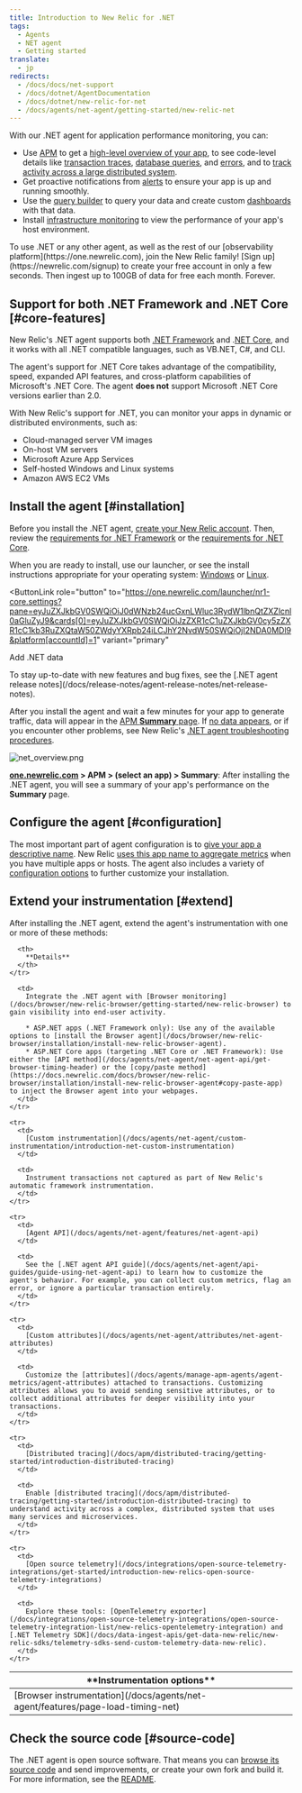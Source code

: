 ```yaml
---
title: Introduction to New Relic for .NET
tags:
  - Agents
  - NET agent
  - Getting started
translate:
  - jp
redirects:
  - /docs/docs/net-support
  - /docs/dotnet/AgentDocumentation
  - /docs/dotnet/new-relic-for-net
  - /docs/agents/net-agent/getting-started/new-relic-net
---
```


With our .NET agent for application performance monitoring, you can:

* Use [APM](/docs/apm/new-relic-apm/getting-started/welcome-new-relic-apm) to get a [high-level overview of your app](/docs/apm/applications-menu/monitoring/apm-overview-page), to see code-level details like [transaction traces](/docs/apm/transactions/transaction-traces/transaction-traces), [database queries](/docs/apm/transactions/transaction-traces/sql-statements), and [errors](/docs/apm/applications-menu/events/view-apm-error-analytics), and to [track activity across a large distributed system](/docs/apm/distributed-tracing/getting-started/introduction-distributed-tracing).
* Get proactive notifications from [alerts](/docs/alerts/alert-policies/understanding-alert-policies/alerting-new-relic) to ensure your app is up and running smoothly.
* Use the [query builder](/docs/query-your-data/explore-query-data/query-builder/use-advanced-nrql-mode-specify-data) to query your data and create custom [dashboards](/docs/query-your-data/explore-query-data/dashboards/introduction-new-relic-one-dashboards) with that data.
* Install [infrastructure monitoring](/docs/infrastructure/new-relic-infrastructure/installation/install-infrastructure-windows-server) to view the performance of your app's host environment.

<Callout variant="tip">
  To use .NET or any other agent, as well as the rest of our [observability platform](https://one.newrelic.com), join the New Relic family! [Sign up](https://newrelic.com/signup) to create your free account in only a few seconds. Then ingest up to 100GB of data for free each month. Forever.
</Callout>

## Support for both .NET Framework and .NET Core [#core-features]

New Relic's .NET agent supports both [.NET Framework](https://docs.newrelic.com/docs/agents/net-agent/getting-started/compatibility-requirements-net-framework-agent) and .[NET Core](https://docs.newrelic.com/docs/agents/net-agent/getting-started/net-agent-compatibility-requirements-net-core), and it works with all .NET compatible languages, such as VB.NET, C#, and CLI.

The agent's support for .NET Core takes advantage of the compatibility, speed, expanded API features, and cross-platform capabilities of Microsoft's .NET Core. The agent **does not** support Microsoft .NET Core versions earlier than 2.0.

With New Relic's support for .NET, you can monitor your apps in dynamic or distributed environments, such as:

* Cloud-managed server VM images
* On-host VM servers
* Microsoft Azure App Services
* Self-hosted Windows and Linux systems
* Amazon AWS EC2 VMs

## Install the agent [#installation]

Before you install the .NET agent, [create your New Relic account](/docs/accounts-partnerships/accounts/account-setup/creating-your-new-relic-account). Then, review the [requirements for .NET Framework](/docs/agents/net-agent/getting-started/compatibility-requirements-net-framework-agent) or the [requirements for .NET Core](/docs/agents/net-agent/getting-started/compatibility-requirements-net-core-20-agent).

When you are ready to install, use our launcher, or see the install instructions appropriate for your operating system: [Windows](/docs/agents/net-agent/installation/install-net-agent-windows) or [Linux](/docs/agents/net-agent/installation/install-net-agent-linux).

<ButtonLink
  role="button"
  to="https://one.newrelic.com/launcher/nr1-core.settings?pane=eyJuZXJkbGV0SWQiOiJ0dWNzb24ucGxnLWluc3RydW1lbnQtZXZlcnl0aGluZyJ9&cards[0]=eyJuZXJkbGV0SWQiOiJzZXR1cC1uZXJkbGV0cy5zZXR1cC1kb3RuZXQtaW50ZWdyYXRpb24iLCJhY2NvdW50SWQiOjI2NDA0MDl9&platform[accountId]=1"
  variant="primary"
>
  Add .NET data
</ButtonLink>

<Callout variant="tip">
  To stay up-to-date with new features and bug fixes, see the [.NET agent release notes](/docs/release-notes/agent-release-notes/net-release-notes).
</Callout>

After you install the agent and wait a few minutes for your app to generate traffic, data will appear in the [APM **Summary** page](/docs/apm/applications-menu/monitoring/apm-overview-page). If [no data appears](/docs/agents/net-agent/troubleshooting/no-data-appears-net), or if you encounter other problems, see New Relic's [.NET agent troubleshooting procedures](/docs/agents/net-agent/troubleshooting).

![net_overview.png](./images/net_overview.png "net_overview.png")

**[one.newrelic.com](https://one.newrelic.com) > APM > (select an app) > Summary**: After installing the .NET agent, you will see a summary of your app's performance on the **Summary** page.

## Configure the agent [#configuration]

The most important part of agent configuration is to [give your app a descriptive name](/docs/agents/net-agent/installation-configuration/name-your-net-application). New Relic [uses this app name to aggregate metrics](/docs/agents/manage-apm-agents/app-naming/name-your-application#app-name) when you have multiple apps or hosts. The agent also includes a variety of [configuration options](/docs/agents/net-agent/installation-configuration/net-agent-configuration) to further customize your installation.

## Extend your instrumentation [#extend]

After installing the .NET agent, extend the agent's instrumentation with one or more of these methods:

<table>
  <thead>
    <tr>
      <th style={{ width: "200px" }}>
        **Instrumentation options**
      </th>

      <th>
        **Details**
      </th>
    </tr>
  </thead>

  <tbody>
    <tr>
      <td>
        [Browser instrumentation](/docs/agents/net-agent/features/page-load-timing-net)
      </td>

      <td>
        Integrate the .NET agent with [Browser monitoring](/docs/browser/new-relic-browser/getting-started/new-relic-browser) to gain visibility into end-user activity.

        * ASP.NET apps (.NET Framework only): Use any of the available options to [install the Browser agent](/docs/browser/new-relic-browser/installation/install-new-relic-browser-agent).
        * ASP.NET Core apps (targeting .NET Core or .NET Framework): Use either the [API method](/docs/agents/net-agent/net-agent-api/get-browser-timing-header) or the [copy/paste method](https://docs.newrelic.com/docs/browser/new-relic-browser/installation/install-new-relic-browser-agent#copy-paste-app) to inject the Browser agent into your webpages.
      </td>
    </tr>

    <tr>
      <td>
        [Custom instrumentation](/docs/agents/net-agent/custom-instrumentation/introduction-net-custom-instrumentation)
      </td>

      <td>
        Instrument transactions not captured as part of New Relic's automatic framework instrumentation.
      </td>
    </tr>

    <tr>
      <td>
        [Agent API](/docs/agents/net-agent/features/net-agent-api)
      </td>

      <td>
        See the [.NET agent API guide](/docs/agents/net-agent/api-guides/guide-using-net-agent-api) to learn how to customize the agent's behavior. For example, you can collect custom metrics, flag an error, or ignore a particular transaction entirely.
      </td>
    </tr>

    <tr>
      <td>
        [Custom attributes](/docs/agents/net-agent/attributes/net-agent-attributes)
      </td>

      <td>
        Customize the [attributes](/docs/agents/manage-apm-agents/agent-metrics/agent-attributes) attached to transactions. Customizing attributes allows you to avoid sending sensitive attributes, or to collect additional attributes for deeper visibility into your transactions.
      </td>
    </tr>

    <tr>
      <td>
        [Distributed tracing](/docs/apm/distributed-tracing/getting-started/introduction-distributed-tracing)
      </td>

      <td>
        Enable [distributed tracing](/docs/apm/distributed-tracing/getting-started/introduction-distributed-tracing) to understand activity across a complex, distributed system that uses many services and microservices.
      </td>
    </tr>

    <tr>
      <td>
        [Open source telemetry](/docs/integrations/open-source-telemetry-integrations/get-started/introduction-new-relics-open-source-telemetry-integrations)
      </td>

      <td>
        Explore these tools: [OpenTelemetry exporter](/docs/integrations/open-source-telemetry-integrations/open-source-telemetry-integration-list/new-relics-opentelemetry-integration) and [.NET Telemetry SDK](/docs/data-ingest-apis/get-data-new-relic/new-relic-sdks/telemetry-sdks-send-custom-telemetry-data-new-relic).
      </td>
    </tr>
  </tbody>
</table>

## Check the source code [#source-code]

The .NET agent is open source software. That means you can [browse its source code](https://github.com/newrelic/newrelic-dotnet-agent) and send improvements, or create your own fork and build it. For more information, see the [README](https://github.com/newrelic/newrelic-dotnet-agent/blob/main/README.md).

